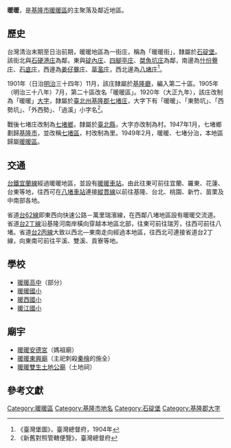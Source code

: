 {{noteTA
|1 = zh-cn:庄; zh-hk:庄; zh-tw:庄;
}}
'''暖暖'''，是[[基隆市|基隆市]][[暖暖區|暖暖區]]的主聚落及鄰近地區。

==歷史==
台灣清治末期至日治前期，暖暖地區為一街庄，稱為「暖暖街」，隸屬於[[石碇堡|石碇堡]]。該街北與[[石硬港庄|石硬港庄]]為鄰，東與[[碇內庄|碇內庄]]、[[四腳亭庄|四腳亭庄]]、[[桀魚坑庄|桀魚坑庄]]為鄰，南邊為[[什份藔庄|什份藔庄]]、[[石底庄|石底庄]]，西邊為[[姜仔藔庄|姜仔藔庄]]、[[草濫庄|草濫庄]]，西北邊為[[八堵庄|八堵庄]]<ref>《臺灣堡圖》，臺灣總督府，1904年</ref>。

1901年（日治[[明治|明治]]三十四年）11月，該庄隸屬於[[基隆廳|基隆廳]]，編入第二十區。1905年（明治三十八年）7月，第二十區改名「暖暖區」。1920年（大正九年），該庄改制為「暖暖」[[大字|大字]]，隸屬於[[臺北州|臺北州]][[基隆郡|基隆郡]][[七堵庄|七堵庄]]，大字下有「暖暖」、「東勢坑」、「西勢坑」、「外西勢」、「過溪」小字名<ref>《新舊對照管轄便覽》，臺灣總督府</ref>。

戰後七堵庄改制為[[七堵鄉|七堵鄉]]，隸屬於[[臺北縣|臺北縣]]，大字亦改制為村。1947年1月，七堵鄉劃歸[[基隆市|基隆市]]，並改稱[[七堵區|七堵區]]，村改制為里。1949年2月，暖暖、七堵分治，本地區歸屬[[暖暖區|暖暖區]]。

==交通==
[[台鐵|台鐵]][[宜蘭線|宜蘭線]]經過暖暖地區，並設有[[暖暖車站|暖暖車站]]。由此往東可前往宜蘭、羅東、花蓮、台東等地，往西可在[[八堵車站|八堵車站]]連接[[縱貫線_(北段)|縱貫線]]以前往基隆、台北、桃園、新竹、苗栗及中南部各地。

省道[[台62線|台62線]]即東西向快速公路－萬里瑞濱線，在西鄰八堵地區設有暖暖交流道。省道[[台2丁線|台2丁線]]沿基隆河南岸橫向穿越本地區北部，往東可前往瑞芳，往西可前往八堵。省道[[台2丙線|台2丙線]]大致以西北—東南走向經過本地區，往西北可連接省道台2丁線，向東南可前往平溪、雙溪、貢寮等地。

==學校==
*[[暖暖高中|暖暖高中]]（部分）
*[[暖暖國小|暖暖國小]]
*[[暖西國小|暖西國小]]
*[[暖江國小|暖江國小]]

==廟宇==
*[[暖暖安德宮|暖暖安德宮]]（媽祖廟）
*[[暖暖東興廟|暖暖東興廟]]（主祀刺殺[[秦檜|秦檜]]的施全）
*[[暖暖雙生土地公廟|暖暖雙生土地公廟]]（土地祠）

==參考文獻==
{{reflist}}

{{基隆郡}}

[[Category:暖暖區|Category:暖暖區]]
[[Category:基隆市地名|Category:基隆市地名]]
[[Category:石碇堡|Category:石碇堡]]
[[Category:基隆郡大字|Category:基隆郡大字]]